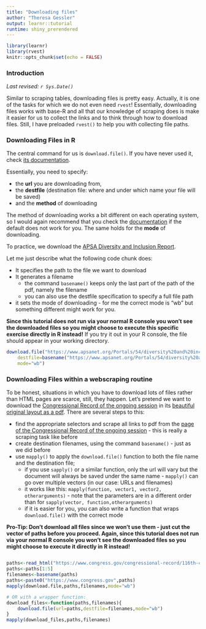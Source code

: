 ```yaml
---
title: "Downloading files"
author: "Theresa Gessler"
output: learnr::tutorial
runtime: shiny_prerendered
---
```



```r
library(learnr)
library(rvest)
knitr::opts_chunk$set(echo = FALSE)
```

### Introduction

*Last revised: `r Sys.Date()`*

Similar to scraping tables, downloading files is pretty easy. Actually, it is one of the tasks for which we do not even need `rvest`! Essentially, downloading files works with base-R and all that our knowledge of scraping does is make it easier for us to collect the links and to think through how to download files. Still, I have preloaded `rvest()` to help you with collecting file paths.

### Downloading Files in R

The central command for us is `download.file()`. If you have never used it, check [its documentation](https://stat.ethz.ch/R-manual/R-devel/library/utils/html/download.file.html){target="_blank"}.

Essentially, you need to specify:

-  the **url** you are downloading from,
- the **destfile** (destination file: where and under which name your file will be saved)
- and the **method** of downloading

The method of downloading works a bit different on each operating system, so I would again recommend that you check the [documentation](https://stat.ethz.ch/R-manual/R-devel/library/utils/html/download.file.html){target="_blank"} if the default does not work for you. The same holds for the **mode** of downloading.

To practice, we download the [APSA Diversity and Inclusion Report](https://www.apsanet.org/Portals/54/diversity%20and%20inclusion%20prgms/DIV%20reports/Diversity%20Report%20Executive%20-%20Final%20Draft%20-%20Web%20version.pdf){target="_blank"}. 


Let me just describe what the following code chunk does: 

- It specifies the path to the file we want to download
- It generates a filename 
    - the command `basename()` keeps only the last part of the path of the pdf, namely the filename
    - you can also use the destfile specification to specify a full file path
 - it sets the mode of downloading - for me the correct mode is "wb" but something different might work for you.

**Since this tutorial does not run via your normal R console you won't see the downloaded files so you might choose to execute this specific exercise directly in R instead!**  If you try it out in your R console, the file should appear in your working directory.

```r
download.file("https://www.apsanet.org/Portals/54/diversity%20and%20inclusion%20prgms/DIV%20reports/Diversity%20Report%20Executive%20-%20Final%20Draft%20-%20Web%20version.pdf",
    destfile=basename("https://www.apsanet.org/Portals/54/diversity%20and%20inclusion%20prgms/DIV%20reports/Diversity%20Report%20Executive%20-%20Final%20Draft%20-%20Web%20version.pdf"),
    mode="wb")
```





### Downloading Files within a webscraping routine

To be honest, situations in which you have to download lots of files rather than HTML pages are scarce, still, they happen. Let's pretend we want to download the [Congressional Record of the ongoing session](https://www.congress.gov/congressional-record/116th-congress/browse-by-date){target="_blank"} in its [beautiful original layout as a pdf](https://www.congress.gov/116/crec/2019/06/28/CREC-2019-06-28.pdf){target="_blank"}. There are several steps to this:

- find the appropriate selectors and scrape all links to pdf from the [page of the Congressional Record of the ongoing session](https://www.congress.gov/congressional-record/116th-congress/browse-by-date){target="_blank"} - this is really a scraping task like before
- create destination filenames, using the command `basename()` - just as we did before
- use `mapply()` to apply the `download.file()` function to both the file name and the destination file; 
    - if you use `sapply()` or a similar function, only the url will vary but the document will always be saved under the same name - `mapply()` can go over multiple vectors (in our case: URLs and filenames)
    - it works like this: `mapply(function, vector1, vector2, otherarguments)` - note that the parameters are in a different order than for `sapply(vector, function,otherarguments)`
    - if it is easier for you, you can also write a function that wraps `download.file()` with the correct mode

**Pro-Tip: Don't download all files since we won't use them - just cut the vector of paths before you proceed. Again, since this tutorial does not run via your normal R console you won't see the downloaded files so you might choose to execute it directly in R instead!**

```r

```

```r
paths<-read_html("https://www.congress.gov/congressional-record/116th-congress/browse-by-date") %>% html_nodes("td:nth-child(6) a") %>% html_attr("href")
paths<-paths[1:5]
filenames<-basename(paths)
paths<-paste0("https://www.congress.gov",paths)
mapply(download.file,paths,filenames,mode="wb")

# OR with a wrapper function:
download_files<-function(paths,filenames){
	download.file(url=paths,destfile=filenames,mode="wb")
}
mapply(download_files,paths,filenames)
```

